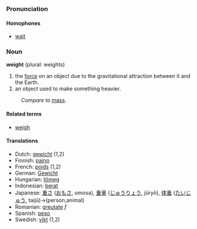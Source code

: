 ===Pronunciation===
====Homophones====
*[[wait]]

===Noun===
'''weight''' (plural: weights)

#the [[force]] on an object due to the gravitational attraction between it and the Earth.
#an object used to make something heavier.

:''Compare to'' [[mass]].

==== Related terms ====
*[[weigh]]

==== Translations ====
*Dutch: [[gewicht]] (1,2)
*Finnish: [[paino]]
*French: [[poids]] (1,2)
*German: [[Gewicht]]
*Hungarian: [[tömeg]]
*Indonesian: [[berat]]
*Japanese: [[重さ]] ([[おもさ]], omosa), [[重量]] ([[じゅうりょう]], jūryō), [[体重]] ([[たいじゅう]], taijū)→(person,animal)
*Romanian: [[greutate]] ''f''
*Spanish: [[peso]]
*Swedish: [[vikt]] (1,2)